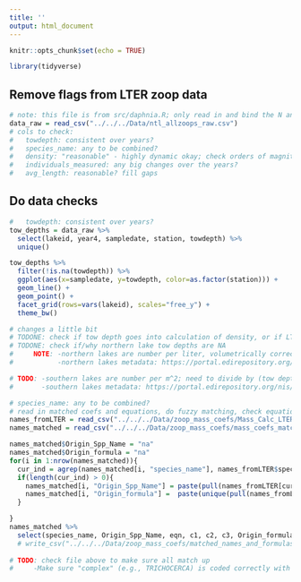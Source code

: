 ```yaml
---
title: ''
output: html_document
---
```


```r
knitr::opts_chunk$set(echo = TRUE)
```

```r
library(tidyverse)
```


## Remove flags from LTER zoop data
```r
# note: this file is from src/daphnia.R; only read in and bind the N and S lakes together; there are no error flags
data_raw = read_csv("../../../Data/ntl_allzoops_raw.csv")
# cols to check:
#   towdepth: consistent over years?
#   species_name: any to be combined?
#   density: "reasonable" - highly dynamic okay; check orders of magnitude and for NAs (any missing consistently in years?)
#   individuals_measured: any big changes over the years?
#   avg_length: reasonable? fill gaps
```

## Do data checks
```r
#   towdepth: consistent over years?
tow_depths = data_raw %>% 
  select(lakeid, year4, sampledate, station, towdepth) %>% 
  unique()

tow_depths %>% 
  filter(!is.na(towdepth)) %>% 
  ggplot(aes(x=sampledate, y=towdepth, color=as.factor(station))) +
  geom_line() +
  geom_point() +
  facet_grid(rows=vars(lakeid), scales="free_y") +
  theme_bw()

# changes a little bit
# TODONE: check if tow depth goes into calculation of density, or if LTER already does this for density column
# TODONE: check if/why northern lake tow depths are NA
#     NOTE: -northern lakes are number per liter, volumetrically corrected; samples are collected at standard depths pooled before counting
#           -northern lakes metadata: https://portal.edirepository.org/nis/metadataviewer?packageid=knb-lter-ntl.37.36

# TODO: -southern lakes are number per m^2; need to divide by (tow depth * 1000) to get number per L
#       -southern lakes metadata: https://portal.edirepository.org/nis/metadataviewer?packageid=knb-lter-ntl.90.31

```

```r
# species_name: any to be combined?
# read in matched coefs and equations, do fuzzy matching, check equations/coefs
names_fromLTER = read_csv("../../../Data/zoop_mass_coefs/Mass_Calc_LTER_uploaded_formulasFormatted.csv")
names_matched = read_csv("../../../Data/zoop_mass_coefs/mass_coefs_matched.csv")

names_matched$Origin_Spp_Name = "na"
names_matched$Origin_formula = "na"
for(i in 1:nrow(names_matched)){
  cur_ind = agrep(names_matched[i, "species_name"], names_fromLTER$species, ignore.case = TRUE, value=F)
  if(length(cur_ind) > 0){
    names_matched[i, "Origin_Spp_Name"] = paste(pull(names_fromLTER[cur_ind, "species"]), collapse="::")
    names_matched[i, "Origin_formula"] =  paste(unique(pull(names_fromLTER[cur_ind, "mass_formula"])), collapse="::")
  }

}
names_matched %>% 
  select(species_name, Origin_Spp_Name, eqn, c1, c2, c3, Origin_formula) # %>% 
  # write_csv("../../../Data/zoop_mass_coefs/matched_names_and_formulas_toCheck.csv")
  
# TODO: check file above to make sure all match up
#     -Make sure "complex" (e.g., TRICHOCERCA) is coded correctly with powers

```


